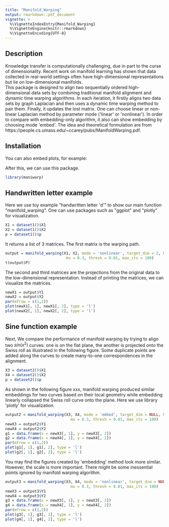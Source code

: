 ```yaml
---
title: "Manifold_Warping"
output: rmarkdown::pdf_document
vignette: >
  %\VignetteIndexEntry{Manifold_Warping}
  %\VignetteEngine{knitr::rmarkdown}
  %\VignetteEncoding{UTF-8}
---
```




## Description
Knowledge transfer is computationally challenging, due in part to the curse of dimensionality. Recent work on manifold learning has shown that data collected in real-world settings often have high-dimensional representations but lie on low-dimensional manifolds.  
This package is designed to align two sequentially ordered high-dimensional data sets by combining traditional manifold alignment and dynamic time warping algorithms. In each iteration, it firstly aligns two data sets by graph Laplacian and then uses a dynamic time warping method to pair them. Finally, it updates the lost matrix. One can choose linear or non-linear Laplacian method by parameter mode (\'linear\' or \'nonlinear\'). In order to compare with embedding-only algorithm, it also can show embedding by choosing mode \'embed\'. The idea and theoretical formulation are from https://people.cs.umass.edu/~ccarey/pubs/ManifoldWarping.pdf.


## Installation

You can also embed plots, for example:


After this, we can use this package.

```r
library(maniwarp)
```

## Handwritten letter example
Here we use toy example \"handwritten letter \'d\'\" to show our main function \"manifold_warping\". One can use packages such as \"ggplot\" and \"plotly\" for visualization.


```r
X1 = dataset1()$X1
X2 = dataset1()$X2
p = dataset1()$p
```

It returns a list of 3 matrices. The first matrix is the warping path.
```r
output = manifold_warping(X1, X2, mode = 'nonlinear', target_dim = 2, k = 8, 
                           mu = 0.3, thresh = 0.01, max_its = 100)
t(output$P)
```

The second and third matrices are the projections from the original data to the low-dimensional representation. Instead of printing the matrices, we can visualize the matrices.
```r
newX1 = output$Y1
newX2 = output$Y2
par(mfrow = c(1,2))
plot(newX1[, 1], newX1[, 2], type = 'l')
plot(newX2[, 1], newX2[, 2], type = 'l')
```

## Sine function example
Next, We compare the performance of manifold warping by trying to align two $sin(x^2)$ curves: one is on the flat plane, the another is projected onto the Swiss roll as illustrated in the following figure. Some duplicate points are added along the curves to create many-to-one correspondences in the alignment.

```r
X3 = dataset2()$X1
X4 = dataset2()$X2
p = dataset2()$p
```

As shown in the following figure xxx, manifold warping produced similar embeddings for two curves based on their local geometry while embedding linearly collapsed the Swiss roll curve onto the plane. Here we use library \'plotly\' for visualization.

```r
output2 = manifold_warping(X3, X4, mode = 'embed', target_dim = NULL, k = 8, 
                             mu = 0.3, thresh = 0.01, max_its = 100)
newX3 = output2$Y1
newX4 = output2$Y2
g1 = data.frame(x = newX3[, 1], y = newX3[, 2])
g2 = data.frame(x = newX4[, 1], y = newX4[, 2])
par(mfrow = c(1,2))
plot(g1[, 1], g1[, 2], type = 'l')
plot(g2[, 1], g2[, 2], type = 'l')
```

You may find the figures created by \'embedding\' method look more similar. However, the scale is more important. There might be some inessential points ignored by manifold warping algorithm.
```r
output3 = manifold_warping(X3, X4, mode = 'nonlinear', target_dim = NULL, k = 8, 
                             mu = 0.3, thresh = 0.01, max_its = 100)
newX3 = output3$Y1
newX4 = output3$Y2
g3 = data.frame(x = newX3[, 1], y = newX3[, 2])
g4 = data.frame(x = newX4[, 1], y = newX4[, 2])
par(mfrow = c(1,2))
plot(g3[, 1], g3[, 2], type = 'l')
plot(g4[, 1], g4[, 2], type = 'l')
```


